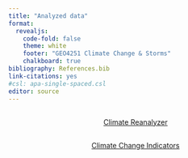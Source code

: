 ```yaml
---
title: "Analyzed data"
format: 
  revealjs:
    code-fold: false
    theme: white
    footer: "GEO4251 Climate Change & Storms"
    chalkboard: true
bibliography: References.bib
link-citations: yes
#csl: apa-single-spaced.csl
editor: source
---
```


##

::: {style="text-align: center; margin-top: 1em"}
[Climate Reanalyzer](https://climatereanalyzer.org/wx/DailySummary/#t2){preview-link="true" style="text-align: center"}
:::

##

::: {style="text-align: center; margin-top: 1em"}
[Climate Change Indicators](https://zacklabe.com/climate-change-indicators/){preview-link="true" style="text-align: center"}
:::

